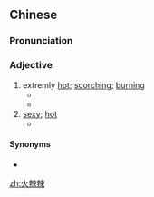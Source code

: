 ==Chinese==
{{zh-forms}}

===Pronunciation===
{{zh-pron
|m=huǒlàlà
|cat=a
}}

===Adjective===
{{zh-adj}}

# extremly [[hot]]; [[scorching]]; [[burning]]
#* {{zh-x|'''火辣辣''' 的 太陽 直 射 在 他們 身 上。|The '''scorching''' sun blazed down on them.}}
#* {{zh-x|我 '''火辣辣''' 地 挨 了 一巴掌.|A '''stinging''' slap came on my jaw.}}
# [[sexy]]; [[hot]]
#* {{zh-x|一 個 已婚 的 男子 和 他 的 秘書 正 進行 著 '''火辣辣''' 的 婚外情。|A married man and his secretary were having a '''torrid''' affair.}}

====Synonyms====
* {{zh-l|火辣}}

[[zh:火辣辣]]
